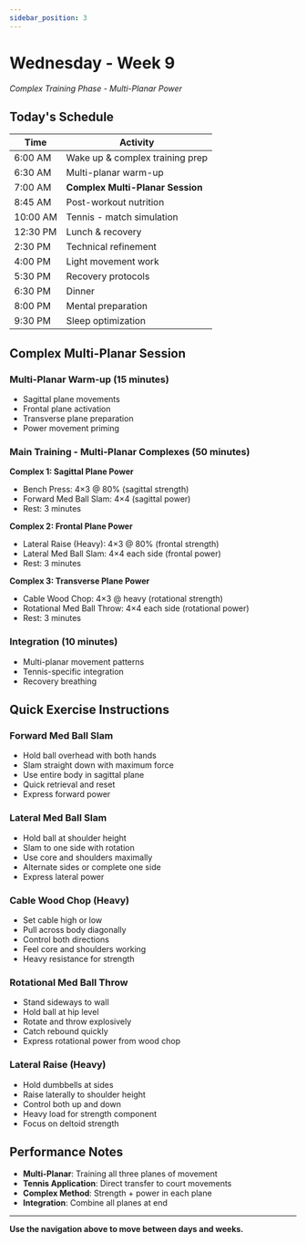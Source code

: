 ```yaml
---
sidebar_position: 3
---
```



<WorkoutNav weekNumber={9} />

# Wednesday - Week 9

_Complex Training Phase - Multi-Planar Power_

## Today's Schedule

| Time | Activity |
|------|----------|
| 6:00 AM | Wake up & complex training prep |
| 6:30 AM | Multi-planar warm-up |
| 7:00 AM | **Complex Multi-Planar Session** |
| 8:45 AM | Post-workout nutrition |
| 10:00 AM | Tennis - match simulation |
| 12:30 PM | Lunch & recovery |
| 2:30 PM | Technical refinement |
| 4:00 PM | Light movement work |
| 5:30 PM | Recovery protocols |
| 6:30 PM | Dinner |
| 8:00 PM | Mental preparation |
| 9:30 PM | Sleep optimization |

## Complex Multi-Planar Session

### Multi-Planar Warm-up (15 minutes)
- Sagittal plane movements
- Frontal plane activation
- Transverse plane preparation
- Power movement priming

### Main Training - Multi-Planar Complexes (50 minutes)

**Complex 1: Sagittal Plane Power**
- Bench Press: 4×3 @ 80% (sagittal strength)
- Forward Med Ball Slam: 4×4 (sagittal power)
- Rest: 3 minutes

**Complex 2: Frontal Plane Power**
- Lateral Raise (Heavy): 4×3 @ 80% (frontal strength)
- Lateral Med Ball Slam: 4×4 each side (frontal power)
- Rest: 3 minutes

**Complex 3: Transverse Plane Power**
- Cable Wood Chop: 4×3 @ heavy (rotational strength)
- Rotational Med Ball Throw: 4×4 each side (rotational power)
- Rest: 3 minutes

### Integration (10 minutes)
- Multi-planar movement patterns
- Tennis-specific integration
- Recovery breathing

## Quick Exercise Instructions

### Forward Med Ball Slam
- Hold ball overhead with both hands
- Slam straight down with maximum force
- Use entire body in sagittal plane
- Quick retrieval and reset
- Express forward power

### Lateral Med Ball Slam
- Hold ball at shoulder height
- Slam to one side with rotation
- Use core and shoulders maximally
- Alternate sides or complete one side
- Express lateral power

### Cable Wood Chop (Heavy)
- Set cable high or low
- Pull across body diagonally
- Control both directions
- Feel core and shoulders working
- Heavy resistance for strength

### Rotational Med Ball Throw
- Stand sideways to wall
- Hold ball at hip level
- Rotate and throw explosively
- Catch rebound quickly
- Express rotational power from wood chop

### Lateral Raise (Heavy)
- Hold dumbbells at sides
- Raise laterally to shoulder height
- Control both up and down
- Heavy load for strength component
- Focus on deltoid strength

## Performance Notes
- **Multi-Planar**: Training all three planes of movement
- **Tennis Application**: Direct transfer to court movements
- **Complex Method**: Strength + power in each plane
- **Integration**: Combine all planes at end

---

**Use the navigation above to move between days and weeks.**
